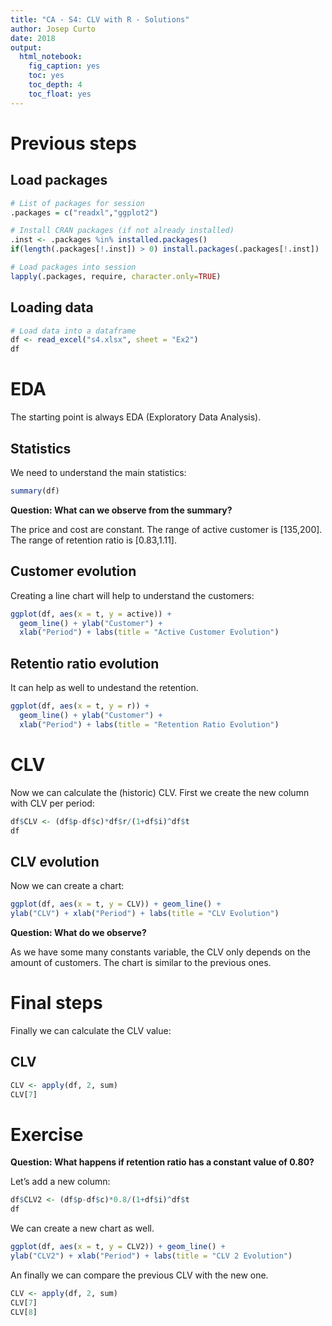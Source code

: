 ```yaml
---
title: "CA - S4: CLV with R - Solutions"
author: Josep Curto
date: 2018
output: 
  html_notebook: 
    fig_caption: yes
    toc: yes
    toc_depth: 4
    toc_float: yes
---
```


# Previous steps

## Load packages

```r
# List of packages for session
.packages = c("readxl","ggplot2")

# Install CRAN packages (if not already installed)
.inst <- .packages %in% installed.packages()
if(length(.packages[!.inst]) > 0) install.packages(.packages[!.inst])

# Load packages into session 
lapply(.packages, require, character.only=TRUE)
```

## Loading data

```r
# Load data into a dataframe
df <- read_excel("s4.xlsx", sheet = "Ex2")
df
```

# EDA

The starting point is always EDA (Exploratory Data Analysis).

## Statistics

We need to understand the main statistics:

```r
summary(df)
```

**Question: What can we observe from the summary?**

The price and cost are constant. The range of active customer is [135,200]. The range of retention ratio is [0.83,1.11].

## Customer evolution

Creating a line chart will help to understand the customers:

```r
ggplot(df, aes(x = t, y = active)) +
  geom_line() + ylab("Customer") + 
  xlab("Period") + labs(title = "Active Customer Evolution")
```

## Retentio ratio evolution

It can help as well to undestand the retention.

```r
ggplot(df, aes(x = t, y = r)) +
  geom_line() + ylab("Customer") + 
  xlab("Period") + labs(title = "Retention Ratio Evolution")
```

# CLV

Now we can calculate the (historic) CLV. First we create the new column with CLV per period:

```r
df$CLV <- (df$p-df$c)*df$r/(1+df$i)^df$t
df
```

##  CLV evolution

Now we can create a chart:

```r
ggplot(df, aes(x = t, y = CLV)) + geom_line() +
ylab("CLV") + xlab("Period") + labs(title = "CLV Evolution")
```

**Question: What do we observe?**

As we have some many constants variable, the CLV only depends on the amount of customers. The chart is similar to the previous ones.

# Final steps

Finally we can calculate the CLV value:

## CLV

```r
CLV <- apply(df, 2, sum)
CLV[7]
```

# Exercise

**Question: What happens if retention ratio has a constant value of 0.80?**

Let's add a new column:

```r
df$CLV2 <- (df$p-df$c)*0.8/(1+df$i)^df$t
df
```

We can create a new chart as well.

```r
ggplot(df, aes(x = t, y = CLV2)) + geom_line() +
ylab("CLV2") + xlab("Period") + labs(title = "CLV 2 Evolution")
```

An finally we can compare the previous CLV with the new one.

```r
CLV <- apply(df, 2, sum)
CLV[7]
CLV[8]
```
